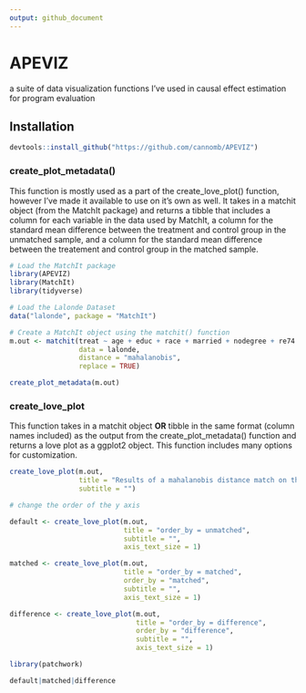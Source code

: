 ```yaml
---
output: github_document
---
```


# APEVIZ
a suite of data visualization functions I've used in causal effect estimation for program evaluation


## Installation 
```r
devtools::install_github("https://github.com/cannomb/APEVIZ")
```

### create_plot_metadata() 
This function is mostly used as a part of the create_love_plot() function, however I've made it available to use on it's own as well. It takes in a matchit object (from the MatchIt package) and returns a tibble that includes a column for each variable in the data used by MatchIt, a column for the standard mean difference between the treatment and control group in the unmatched sample, and a column for the standard mean difference between the treatement and control group in the matched sample.

```r
# Load the MatchIt package
library(APEVIZ)
library(MatchIt)
library(tidyverse)

# Load the Lalonde Dataset 
data("lalonde", package = "MatchIt")

# Create a MatchIt object using the matchit() function
m.out <- matchit(treat ~ age + educ + race + married + nodegree + re74 + re75,
                 data = lalonde,
                 distance = "mahalanobis",
                 replace = TRUE)

create_plot_metadata(m.out)


```

### create_love_plot
This function takes in a matchit object **OR** tibble in the same format (column names included) as the output from the create_plot_metadata() function and returns a love plot as a ggplot2 object. This function includes many options for customization. 

```r
create_love_plot(m.out,
                 title = "Results of a mahalanobis distance match on the Lalonde Dataset",
                 subtitle = "")

# change the order of the y axis

default <- create_love_plot(m.out,
                            title = "order_by = unmatched",
                            subtitle = "",
                            axis_text_size = 1)

matched <- create_love_plot(m.out,
                            title = "order_by = matched",
                            order_by = "matched",
                            subtitle = "",
                            axis_text_size = 1)

difference <- create_love_plot(m.out,
                               title = "order_by = difference",
                               order_by = "difference",
                               subtitle = "",
                               axis_text_size = 1)

library(patchwork)

default|matched|difference

```





